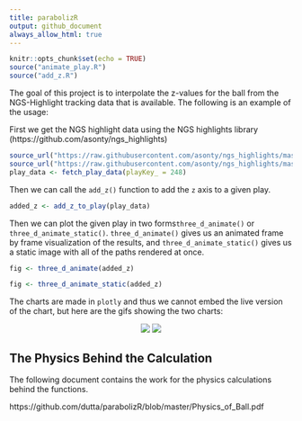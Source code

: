 ```yaml
---
title: parabolizR
output: github_document
always_allow_html: true
---
```


```r
knitr::opts_chunk$set(echo = TRUE)
source("animate_play.R")
source("add_z.R")
```

The goal of this project is to interpolate the z-values for the ball from the NGS-Highlight tracking data that is available. The following is an example of the usage:

First we get the NGS highlight data using the NGS highlights library (https://github.com/asonty/ngs_highlights)

```r

source_url("https://raw.githubusercontent.com/asonty/ngs_highlights/master/utils/scripts/data_utils.R")
source_url("https://raw.githubusercontent.com/asonty/ngs_highlights/master/utils/scripts/plot_utils.R")
play_data <- fetch_play_data(playKey_ = 248)

```

Then we can call the `add_z()` function to add the `z` axis to a given play. 

```r
added_z <- add_z_to_play(play_data)
```

Then we can plot the given play in two forms`three_d_animate()` or `three_d_animate_static()`. `three_d_animate()` gives us an animated frame by frame visualization of the results, and `three_d_animate_static()` gives us a static image with all of the paths rendered at once. 

```r
fig <- three_d_animate(added_z)
```

```r
fig <- three_d_animate_static(added_z)
```

The charts are made in `plotly` and thus we cannot embed the live version of the chart, but here are the gifs showing the two charts: 


<center>
![](animated_play.gif)
![](static_example.gif)
</center>

## The Physics Behind the Calculation

The following document contains the work for the physics calculations behind the functions.

https://github.com/dutta/parabolizR/blob/master/Physics_of_Ball.pdf



